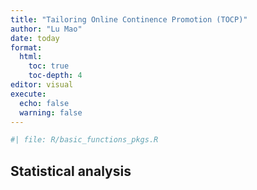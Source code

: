 ```yaml
---
title: "Tailoring Online Continence Promotion (TOCP)"
author: "Lu Mao"
date: today
format: 
  html:
    toc: true
    toc-depth: 4
editor: visual
execute:
  echo: false
  warning: false
---
```


```r
#| file: R/basic_functions_pkgs.R
```

## Statistical analysis


